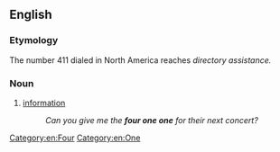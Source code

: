 ==English==

===Etymology===
The number 411 dialed in North America reaches ''directory assistance.''

===Noun===
{{en-noun|head=[[four]] [[one]] one|-}}

# {{label|en|slang|US}} [[information]]
#: ''Can you give me the '''four one one''' for their next concert?''

[[Category:en:Four]]
[[Category:en:One]]